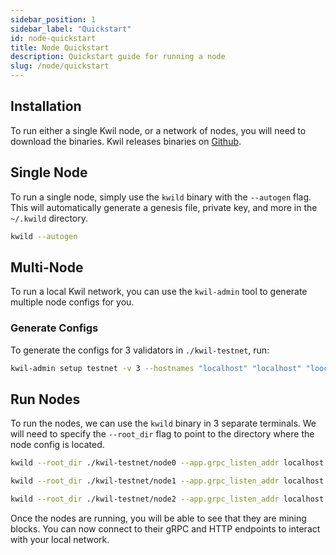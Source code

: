 ```yaml
---
sidebar_position: 1
sidebar_label: "Quickstart"
id: node-quickstart
title: Node Quickstart
description: Quickstart guide for running a node
slug: /node/quickstart
---
```


## Installation

To run either a single Kwil node, or a network of nodes, you will need to download the binaries.  Kwil releases
binaries on [Github](<https://github.com/kwilteam/binary-releases/releases>).

## Single Node

To run a single node, simply use the `kwild` binary with the `--autogen` flag.  This will automatically generate a
genesis file, private key, and more in the `~/.kwild` directory.

```bash
kwild --autogen
```

## Multi-Node

To run a local Kwil network, you can use the `kwil-admin` tool to generate multiple node configs for you.

### Generate Configs

To generate the configs for 3 validators in `./kwil-testnet`, run:

```bash
kwil-admin setup testnet -v 3 --hostnames "localhost" "localhost" "loocalhost" --output-dir ./kwil-testnet
```

## Run Nodes

To run the nodes, we can use the `kwild` binary in 3 separate terminals.  We will need to specify the `--root_dir` flag to
point to the directory where the node config is located.

```bash title="Terminal 1"
kwild --root_dir ./kwil-testnet/node0 --app.grpc_listen_addr localhost:50051 --app.http_listen_addr localhost:8080 --app.admin_listen_addr localhost:50151 --chain.p2p.listen_addr "tcp://localhost:26656" --chain.rpc.listen_addr "tcp://localhost:26655"
```

```bash title="Terminal 2"
kwild --root_dir ./kwil-testnet/node1 --app.grpc_listen_addr localhost:50052 --app.http_listen_addr localhost:8081 --app.admin_listen_addr localhost:50152 --chain.p2p.listen_addr "tcp://localhost:26657" --chain.rpc.listen_addr "tcp://localhost:26654"
```

```bash title="Terminal 3"
kwild --root_dir ./kwil-testnet/node2 --app.grpc_listen_addr localhost:50053 --app.http_listen_addr localhost:8082 --app.admin_listen_addr localhost:50153 --chain.p2p.listen_addr "tcp://localhost:26658" --chain.rpc.listen_addr "tcp://localhost:26653"
```

Once the nodes are running, you will be able to see that they are mining blocks.  You can now connect to their gRPC and HTTP
endpoints to interact with your local network.